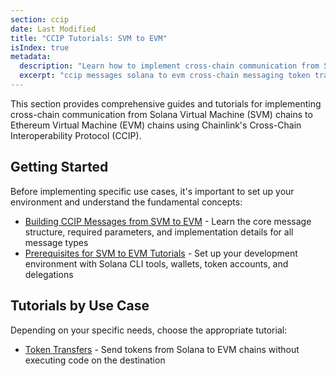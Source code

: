 ```yaml
---
section: ccip
date: Last Modified
title: "CCIP Tutorials: SVM to EVM"
isIndex: true
metadata:
  description: "Learn how to implement cross-chain communication from Solana to Ethereum using Chainlink CCIP. Tutorials cover environment setup, token transfers, and message building with detailed implementation guides."
  excerpt: "ccip messages solana to evm cross-chain messaging token transfers solana integration blockchain interoperability programmable token transfers"
---
```



This section provides comprehensive guides and tutorials for implementing cross-chain communication from Solana Virtual Machine (SVM) chains to Ethereum Virtual Machine (EVM) chains using Chainlink's Cross-Chain Interoperability Protocol (CCIP).

## Getting Started

Before implementing specific use cases, it's important to set up your environment and understand the fundamental concepts:

- [Building CCIP Messages from SVM to EVM](/ccip/tutorials/svm/source/build-messages) - Learn the core message structure, required parameters, and implementation details for all message types
- [Prerequisites for SVM to EVM Tutorials](/ccip/tutorials/svm/source/prerequisites) - Set up your development environment with Solana CLI tools, wallets, token accounts, and delegations

## Tutorials by Use Case

Depending on your specific needs, choose the appropriate tutorial:

- [Token Transfers](/ccip/tutorials/svm/source/token-transfers) - Send tokens from Solana to EVM chains without executing code on the destination
